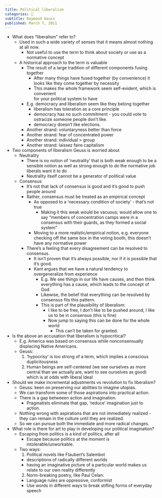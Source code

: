 ```yaml
---
title: Political liberalism
categories: 🔴
subtitle: Raymond Geuss
published: March 7, 2011
---
```


- What does "liberalism" refer to?
  - Used in such a wide variety of senses that it means almost nothing at all 
    now.
    - Not useful to use the term to think about society or use as a normative 
      concept
  - A historical approach to the term is valuable
    - The result of a large tradition of different components fusing together
      - After many things have fused together (by convenience) it looks like 
        they come together by necessity
      - This makes the whole framework seem self-evident, which is convenient  
        for your political system to have
    - E.g. democracy and liberalism seem like they belong together
      - liberalism has toleration as a core principle
      - democracy has no such commitment - you could vote to ostracize someone 
        people don't like.
      - democracy doesn't like elections.
    - Another strand: voluntaryness better than force
    - Another strand: fear of concentrated power
    - Another strand: individual > group
    - Another strand: laissez faire capitalism
- Two components of liberalism Geuss is worried about
  - Neutrality
    - There is no notion of 'neutrality' that is both weak enough to be a 
      sensible notion as well as strong enough to do the normative job liberals 
      want it to do
    - Neutrality itself cannot be a generator of political value
  - Consensus
    - It's not that lack of consensus is good and it's good to push people 
      around
    - Rather, consensus must be treated as an empirical concept
      - As opposed to a 'necessary condition of society' - that's not true
        - Making it this weak would be vacuous; would allow one to say "members 
          of concentration camps were in a consensus with their guards, as they 
          formed a social system"
      - Moving to a more realistic/empirical notion, e.g. everyone checking off 
        the same box in the voting booth, this doesn't have any normative power
    - There's a feeling that every disagreement can be resolved to consensus.
      - It isn't proven that it's always possible, nor if it is possible that 
        it's good.
      - Kant argues that we have a natural tendency to overgeneralize from 
        experience
        - E.g. We see things in our life have causes, and then think everything 
          has a cause, which leads to the concept of God
        - Likewise, the belief that everything can be resolved by consensus fits 
          this pattern.
        - This is part of the plausibility of liberalism:
          - I like to be free, I don't like to be pushed around, I like us to be 
            in consensus (this is fine)
          - Now jump to saying this can be done for the whole world
            - This can't be taken for granted.
- Is the above an accusation that liberalism is hypocritical?
  - E.g. America was based on consensus while nonconsensually displacing Native 
    Americans.
  - Geuss:
    1. 'hypocrisy' is too strong of a term, which implies a conscious 
       duplicitousness
    2. Human beings are self-centered (we see ourselves as more central than we 
       actually are, want to see ourselves as good) which is at odds with 
       liberal ideal
- Should we make incremental adjustments vs revolution to fix liberalism?
  - Geuss: keen on preserving our abilities to imagine utopias.
  - We can transform some of those aspirations into practical action.
  - There is a gap betweeen action and imagination.
    - Pragmatists eliminate that gap, 'reduce' imagination just to action.
  - Nothing wrong with aspirations that are not immediately realized - they can 
    remain in the culture until they are realized.
  - So we can pursue both the immediate and more radical changes.
- What role is there for art to play in developing our political imagination?
  - Escaping from politics is a kind of politics, after all
    - Escape because politics at the moment is intolerable/unworkable.
  - Two ways:
    1. Political novels like Flaubert's Salembot
      - descriptions of radically different worlds
      - having an imaginative picture of a particular world makes us relate to 
        our own reality differently
    2. Norm-breaking poetry, like Paul Celan:
      - Language rules are oppressive, conformist
      - Use words in different ways to break stifling forms of everyday speech
